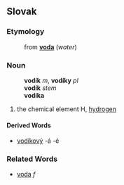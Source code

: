 ==Slovak==
===Etymology===
:from '''[[voda#Slovak|voda]]''' (''water'')
===Noun===
:'''vodík''' ''m'', '''vodíky''' ''pl''
:'''vodík''' ''stem''
:'''vodíka''' ''{{gensg}}''
:{{decpat}} {{dub}}
# the chemical element H, [[hydrogen]]
====Derived Words====
* [[vodíkový]] -á -é
===Related Words===
* [[voda#Slovak|voda]] ''f''